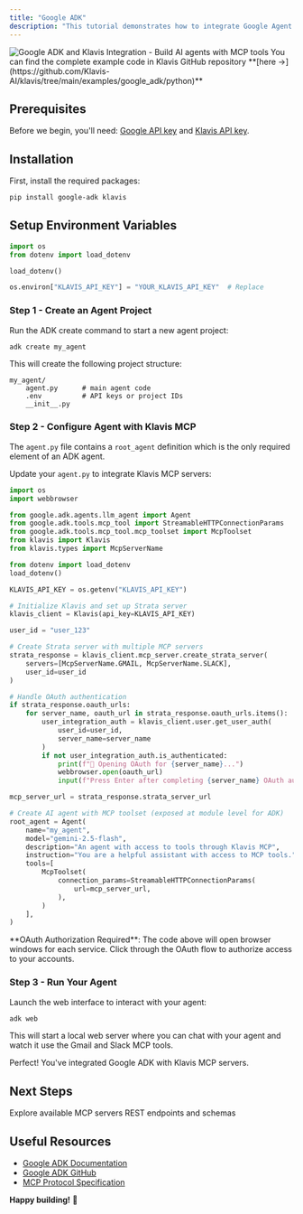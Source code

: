 ```yaml
---
title: "Google ADK"
description: "This tutorial demonstrates how to integrate Google Agent Development Kit (ADK) with Klavis MCP servers to build AI agents that can interact with Gmail and Slack."
---
```


<Frame>
  <img src="/images/ai-platform/google-adk.png" alt="Google ADK and Klavis Integration - Build AI agents with MCP tools" />
</Frame>

<Tip>
You can find the complete example code in Klavis GitHub repository **[here ->](https://github.com/Klavis-AI/klavis/tree/main/examples/google_adk/python)**
</Tip>

## Prerequisites

Before we begin, you'll need: [Google API key](https://console.cloud.google.com/apis/credentials) and [Klavis API key](https://www.klavis.ai/home/api-keys).

## Installation

First, install the required packages:

```bash
pip install google-adk klavis
```

## Setup Environment Variables

```python
import os
from dotenv import load_dotenv

load_dotenv()

os.environ["KLAVIS_API_KEY"] = "YOUR_KLAVIS_API_KEY"  # Replace
```

### Step 1 - Create an Agent Project

Run the ADK create command to start a new agent project:

```bash
adk create my_agent
```

This will create the following project structure:

```
my_agent/
    agent.py      # main agent code
    .env          # API keys or project IDs
    __init__.py
```

### Step 2 - Configure Agent with Klavis MCP

The `agent.py` file contains a `root_agent` definition which is the only required element of an ADK agent. 

Update your `agent.py` to integrate Klavis MCP servers:

```python
import os
import webbrowser

from google.adk.agents.llm_agent import Agent
from google.adk.tools.mcp_tool import StreamableHTTPConnectionParams
from google.adk.tools.mcp_tool.mcp_toolset import McpToolset
from klavis import Klavis
from klavis.types import McpServerName

from dotenv import load_dotenv
load_dotenv()

KLAVIS_API_KEY = os.getenv("KLAVIS_API_KEY")

# Initialize Klavis and set up Strata server
klavis_client = Klavis(api_key=KLAVIS_API_KEY)

user_id = "user_123"

# Create Strata server with multiple MCP servers
strata_response = klavis_client.mcp_server.create_strata_server(
    servers=[McpServerName.GMAIL, McpServerName.SLACK],
    user_id=user_id
)

# Handle OAuth authentication
if strata_response.oauth_urls:
    for server_name, oauth_url in strata_response.oauth_urls.items():
        user_integration_auth = klavis_client.user.get_user_auth(
            user_id=user_id,
            server_name=server_name
        )
        if not user_integration_auth.is_authenticated:
            print(f"🔐 Opening OAuth for {server_name}...")
            webbrowser.open(oauth_url)
            input(f"Press Enter after completing {server_name} OAuth authorization...")

mcp_server_url = strata_response.strata_server_url

# Create AI agent with MCP toolset (exposed at module level for ADK)
root_agent = Agent(
    name="my_agent",
    model="gemini-2.5-flash",
    description="An agent with access to tools through Klavis MCP",
    instruction="You are a helpful assistant with access to MCP tools.",
    tools=[
        McpToolset(
            connection_params=StreamableHTTPConnectionParams(
                url=mcp_server_url,
            ),
        )
    ],
)
```

<Note>
**OAuth Authorization Required**: The code above will open browser windows for each service. Click through the OAuth flow to authorize access to your accounts.
</Note>

### Step 3 - Run Your Agent

Launch the web interface to interact with your agent:

```bash
adk web
```

This will start a local web server where you can chat with your agent and watch it use the Gmail and Slack MCP tools.

<Check>
Perfect! You've integrated Google ADK with Klavis MCP servers.
</Check>

## Next Steps

<CardGroup cols={2}>
  <Card title="Integrations" icon="server" href="/documentation/mcp-server/github">
    Explore available MCP servers
  </Card>
  <Card title="API Reference" icon="magnifying-glass" href="/api-reference/introduction">
    REST endpoints and schemas
  </Card>
</CardGroup>


## Useful Resources

- [Google ADK Documentation](https://google.github.io/adk/)
- [Google ADK GitHub](https://github.com/google/adk)
- [MCP Protocol Specification](https://modelcontextprotocol.io/)

**Happy building!** 🚀

